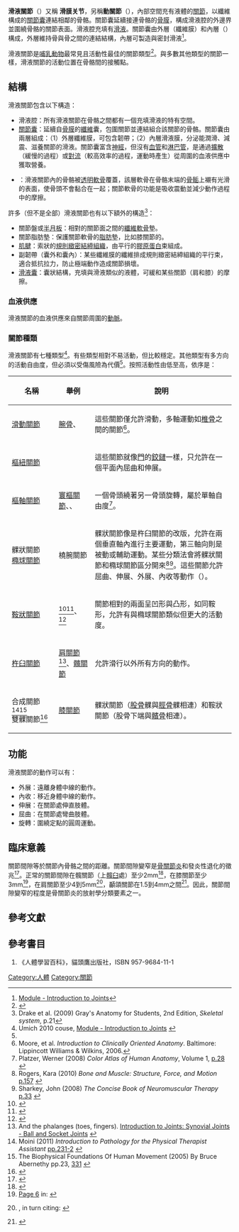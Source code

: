 {{Infobox anatomy
|Name = 滑液關節
|Latin = junctura synovialis
|Image = 907 Synovial Joints.jpg
|Caption = 滑液關節的構造
|Image2 = 909 Types of Synovial Joints.jpg
|Caption2 = 滑液關節的種類<br>
從右上角順時鐘依序為：[[杵臼關節|杵臼關節]]、[[橢球關節|橢球關節]]、[[滑動關節|滑動關節]]、[[鞍狀關節|鞍狀關節]]、[[樞紐關節|樞紐關節]]、[[樞軸關節|樞軸關節]]
}}
'''滑液關節'''（{{lang-en|Synovial joint}}）又稱 '''滑膜关节'''，另稱'''動關節'''（{{lang-en|Diarthrosis}}），內部空間充有液體的[[關節|關節]]，以纖維構成的[[關節囊|關節囊]]連結相鄰的骨骼。關節囊延續接連骨骼的[[骨膜|骨膜]]，構成滑液腔的外邊界並圍繞骨骼的關節表面。滑液腔充填有[[滑液|滑液]]。關節囊由外層（纖維膜）和內層（{{le|滑液膜|Synovial membrane}}）構成，外層維持骨與骨之間的連結結構，內層可製造與密封滑液<ref>[http://anatomy.med.umich.edu/modules/joints_module/joints_14.html Module - Introduction to Joints<!-- Bot generated title -->]{{webarchive|url=https://web.archive.org/web/20080526181116/http://anatomy.med.umich.edu/modules/joints_module/joints_14.html |date=2008-05-26 }}</ref>。

滑液關節是[[哺乳動物|哺乳動物]]最常見且活動性最佳的關節類型<ref>{{cite web |title=Synovial Joints |url=https://courses.lumenlearning.com/boundless-ap/chapter/synovial-joints/ |website=Boundless Anatomy and Physiology |publisher=Lumen Learning |accessdate=2019-11-30 |archive-date=2020-12-07 |archive-url=https://web.archive.org/web/20201207143012/https://courses.lumenlearning.com/boundless-ap/chapter/synovial-joints/ |dead-url=no }}</ref>。與多數其他類型的關節一樣，滑液關節的活動位置在骨骼間的接觸點。

== 結構 ==
滑液關節包含以下構造：
*滑液腔：所有滑液關節在骨骼之間都有一個充填滑液的特有空間。
*[[關節囊|關節囊]]：延續自[[骨膜|骨膜]]的[[結締組織|纖維]]囊，包圍關節並連結組合該關節的骨骼。關節囊由兩層組成：（1）外層纖維膜，可包含韌帶；（2）內層滑液膜，分泌能潤滑、減震、滋養關節的滑液。關節囊富含[[神經|神經]]，但沒有[[血管|血管]]和[[淋巴管|淋巴管]]，是通過[[擴散作用|擴散]]（緩慢的過程）或[[對流|對流]]（較高效率的過程，運動時產生）從周圍的血液供應中獲取營養。
*{{le|關節軟骨|Articular cartilage}}：滑液關節內的骨骼被[[透明軟骨|透明軟骨]]覆蓋，該層軟骨在骨骼末端的[[骨骺|骨骺]]上襯有光滑的表面，使骨頭不會黏合在一起；關節軟骨的功能是吸收震動並減少動作過程中的摩擦。

許多（但不是全部）滑液關節也有以下額外的構造<ref name="Drake2009p21">Drake et al. (2009) Gray's Anatomy for Students, 2nd Edition, ''Skeletal system'', p.21</ref>：
*關節盤或[[半月板|半月板]]：相對的關節面之間的[[纖維軟骨|纖維軟骨]]墊。
*關節脂肪墊：保護關節軟骨的[[脂肪|脂肪]]墊，比如膝關節的{{le|髕骨下脂肪墊|Infrapatellar fat pad}}。
*[[肌腱|肌腱]]：索狀的[[規則緻密結締組織|規則緻密結締組織]]，由平行的[[膠原蛋白|膠原蛋白]]束組成。
*副韌帶（囊外和囊內）：某些纖維膜的纖維排成規則緻密結締組織的平行束，適合抵抗拉力，防止極端動作造成關節損壞。
*[[滑液囊|滑液囊]]：囊狀結構，充填與滑液類似的液體，可緩和某些關節（肩和膝）的摩擦。

=== 血液供應 ===
滑液關節的血液供應來自關節周圍{{le|吻合|Anastomosis}}的[[動脈|動脈]]。

=== 關節種類 ===
滑液關節有七種類型<ref name="umich2010couse">Umich 2010 couse, [http://www.med.umich.edu/lrc/coursepages/m1/anatomy2010/html/modules/joints_module/joints_01.html Module - Introduction to Joints<!-- Bot generated title -->] {{Wayback|url=http://www.med.umich.edu/lrc/coursepages/m1/anatomy2010/html/modules/joints_module/joints_01.html |date=20170522155524 }}</ref>。有些類型相對不易活動，但比較穩定。其他類型有多方向的活動自由度，但必須以受傷風險為代價<ref name="umich2010couse" />。按照活動性由低至高，依序是：
{| class="wikitable"
! width="90px"|名稱
! 舉例
! 說明
|- 
| [[滑動關節|滑動關節]]
| [[腕骨|腕骨]]、{{le|肩鎖關節|acromioclavicular joint}}
| 這些關節僅允許滑動，多軸運動如[[椎骨|椎骨]]之間的關節<ref>Moore, et al. ''Introduction to Clinically Oriented Anatomy''.  Baltimore: Lippincott Williams & Wilkins, 2006.</ref>。
|- 
| [[樞紐關節|樞紐關節]]
| {{le|肱尺關節|Humeroulnar joint}}
| 這些關節就像[[門扉|門]]的[[鉸鏈|鉸鏈]]一樣，只允許在一個平面內屈曲和伸展。
|-
| [[樞軸關節|樞軸關節]]
| [[寰樞關節|寰樞關節]]、{{le|近端橈尺關節|Proximal radioulnar joint}}、{{le|遠端橈尺關節|Distal radioulnar joint}}
| 一個骨頭繞著另一骨頭旋轉，屬於單軸自由度<ref name="Platzer2008p28">Platzer, Werner (2008) ''Color Atlas of Human Anatomy'', Volume 1, [https://books.google.com/books?id=T9bb4T422j8C&pg=PA28 p.28] {{Wayback|url=https://books.google.com/books?id=T9bb4T422j8C&pg=PA28 |date=20200803230439 }}</ref>。
|- 
| 髁狀關節<br>[[橢球關節|橢球關節]]
| 橈腕關節
| 髁狀關節像是杵臼關節的改版，允許在兩個垂直軸內進行主要運動，第三軸向則是被動或輔助運動。某些分類法會將髁狀關節和橢球關節區分開來<ref name="Rogers2010p157">Rogers, Kara (2010) ''Bone and Muscle: Structure, Force, and Motion'' [https://books.google.com/books?id=wDIjRrMdlBgC&pg=PA157 p.157] {{Wayback|url=https://books.google.com/books?id=wDIjRrMdlBgC&pg=PA157 |date=20140103130048 }}</ref><ref name="Sharkey2008p33">Sharkey, John (2008) ''The Concise Book of Neuromuscular Therapy'' [https://books.google.com/books?id=GiL3PeUMEJsC&pg=PA33 p.33] {{Wayback|url=https://books.google.com/books?id=GiL3PeUMEJsC&pg=PA33 |date=20140103130754 }}</ref>。這些關節允許屈曲、伸展、外展、內收等動作（{{le|環行運動|Circumduction (anatomy)}}）。
|- 
| [[鞍狀關節|鞍狀關節]]
| {{le|腕掌關節|Carpometacarpal joint}}<ref name="Anatomy">{{cite web |title=Saddle joint - Definition, Movements, Examples and Diagrams |url=https://anatomy.co.uk/saddle-joint/ |website=anatomy.co.uk |access-date=2019-11-30 |archive-date=2020-12-07 |archive-url=https://web.archive.org/web/20201207222936/https://anatomy.co.uk/saddle-joint/ |dead-url=no }}</ref><ref>{{cite book |last1=Moore |first1=KL |title=Clinically Oriented Anatomy |date=2018 |publisher=Wolters Kluwer |location=Philadelphia |isbn=9781496347213 |page=26 |edition=8}}</ref>、{{le|胸鎖關節|Sternoclavicular joint}}<ref>{{cite book |last1=Moore |first1=KL |title=Clinically Oriented Anatomy |date=2018 |publisher=Wolters Kluwer |location=Philadelphia |isbn=9781496347213 |page=264 |edition=8}}</ref>
| 關節相對的兩面呈凹形與凸形，如同鞍形，允許有與橢球關節類似但更大的活動度。
|- 
| [[杵臼關節|杵臼關節]]
| [[肩|肩關節]]<ref>And the phalanges (toes, fingers). [http://anatomy.med.umich.edu/modules/joints_module/joints_20.html Introduction to Joints: Synovial Joints - Ball and Socket Joints] {{webarchive|url=https://web.archive.org/web/20110720091324/http://anatomy.med.umich.edu/modules/joints_module/joints_20.html |date=2011-07-20 }}</ref>、[[髖關節|髖關節]]
| 允許滑行以外所有方向的動作。
|- 
| 合成關節<ref name="Moini2011p231">Moini (2011) ''Introduction to Pathology for the Physical Therapist Assistant'' [https://books.google.com/books?id=RTRv18iTn8YC&pg=PA231 pp.231-2] {{Wayback|url=https://books.google.com/books?id=RTRv18iTn8YC&pg=PA231 |date=20140103132104 }}</ref><ref name="Abernethy2005p331">The Biophysical Foundations Of Human Movement (2005) By Bruce Abernethy pp.23, [https://books.google.com/books?id=w-FlXA8p7vQC&pg=PA331 331] {{Wayback|url=https://books.google.com/books?id=w-FlXA8p7vQC&pg=PA331 |date=20140103131439 }}</ref><br>雙髁關節<ref>{{Cite book|url=https://www.worldcat.org/oclc/881508489|title=Gray's anatomy for students|last=Drake, Richard L. (Richard Lee), 1950-|first=|publisher=|others=Vogl, Wayne,, Mitchell, Adam W. M.,, Gray, Henry, 1825-1861.|year=|isbn=9780702051319|edition=Third|location=Philadelphia, PA|pages=20|oclc=881508489|access-date=2019-11-29|archive-date=2021-03-02|archive-url=https://web.archive.org/web/20210302201859/https://www.worldcat.org/title/grays-anatomy-for-students/oclc/881508489|dead-url=no}}</ref> 
| [[膝關節|膝關節]] 
| 髁狀關節（[[股骨|股骨]]髁與[[脛骨|脛骨]]髁相連）和鞍狀關節（股骨下端與[[髕骨|髕骨]]相連）。
|}

== 功能 ==
滑液關節的動作可以有：
* 外展：遠離身體中線的動作。
* 內收：移近身體中線的動作。
* 伸展：在關節處伸直肢體。
* 屈曲：在關節處彎曲肢體。
* 旋轉：圍繞定點的圓周運動。

== 臨床意義 ==
關節間隙等於關節內骨骼之間的距離。關節間隙變窄是[[骨關節炎|骨關節炎]]和發炎性退化的徵兆<ref name="JacobsonGirish2008">{{cite journal|last1=Jacobson|first1=Jon A.|last2=Girish|first2=Gandikota|last3=Jiang|first3=Yebin|last4=Sabb|first4=Brian J.|title=Radiographic Evaluation of Arthritis: Degenerative Joint Disease and Variations|url=https://archive.org/details/sim_radiology_2008-09_248_3/page/737|journal=Radiology|volume=248|issue=3|year=2008|pages=737–747|issn=0033-8419|doi=10.1148/radiol.2483062112}}</ref>。正常的關節間隙在髖關節（上[[髖臼|髖臼]]處）至少2mm<ref name="Lequesne2004">{{cite journal|last1=Lequesne|first1=M|title=The normal hip joint space: variations in width, shape, and architecture on 223 pelvic radiographs|journal=Annals of the Rheumatic Diseases|volume=63|issue=9|year=2004|pages=1145–1151|issn=0003-4967|doi=10.1136/ard.2003.018424|pmc=1755132}}</ref>，在膝關節至少3mm<ref>[https://books.google.com/books?id=YfFj8Gbq5H0C&pg=PA6 Page 6] in: {{cite book|title=Osteoarthritis: Diagnosis and Medical/surgical Management, LWW Doody's all reviewed collection|url=https://archive.org/details/osteoarthritisdi0000unse|author=Roland W. Moskowitz|publisher=Lippincott Williams & Wilkins|year=2007|isbn=9780781767071}}</ref>，在肩關節至少4到5mm<ref>{{cite web|url=http://radref.org/ref.php?id=361|title=Glenohumeral joint space|website=radref.org|access-date=2019-11-29|archive-date=2020-12-07|archive-url=https://web.archive.org/web/20201207051958/http://radref.org/ref.php?id=361|dead-url=no}}, in turn citing: {{cite journal|last1=Petersson|first1=Claes J.|last2=Redlund-Johnell|first2=Inga|title=Joint Space in Normal Gleno-Humeral Radiographs|journal=Acta Orthopaedica Scandinavica|volume=54|issue=2|year=2009|pages=274–276|issn=0001-6470|doi=10.3109/17453678308996569}}</ref>，顳頜關節在1.5到4mm之間<ref name="Massilla ManiSivasubramanian2016">{{cite journal|last1=Massilla Mani|first1=F.|last2=Sivasubramanian|first2=S. Satha|title=A study of temporomandibular joint osteoarthritis using computed tomographic imaging|journal=Biomedical Journal|volume=39|issue=3|year=2016|pages=201–206|issn=2319-4170|doi=10.1016/j.bj.2016.06.003|pmc=6138784}}</ref>。因此，關節間隙變窄的程度是骨關節炎的放射學分類要素之一。

==參考文獻==
{{reflist|2}}

==參考書目==
#《人體學習百科》，貓頭鷹出版社，ISBN 957-9684-11-1

{{关节}}
{{人体系统与器官}}
[[Category:人體|Category:人體]]
[[Category:關節|Category:關節]]